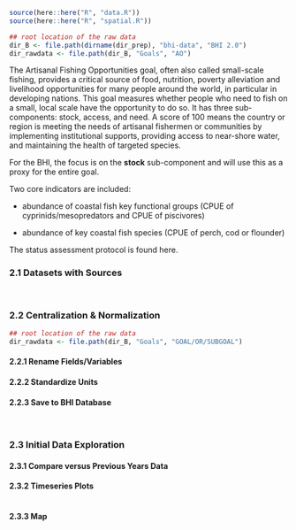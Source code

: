 
```r
source(here::here("R", "data.R"))
source(here::here("R", "spatial.R"))

## root location of the raw data
dir_B <- file.path(dirname(dir_prep), "bhi-data", "BHI 2.0")
dir_rawdata <- file.path(dir_B, "Goals", "AO")
```

The Artisanal Fishing Opportunities goal, often also called small-scale fishing, provides a critical source of food, nutrition, poverty alleviation and livelihood opportunities for many people around the world, in particular in developing nations. 
This goal measures whether people who need to fish on a small, local scale have the opportunity to do so. 
It has three sub-components: stock, access, and need. 
A score of 100 means the country or region is meeting the needs of artisanal fishermen or communities by implementing institutional supports, providing access to near-shore water, and maintaining the health of targeted species.

For the BHI, the focus is on the **stock** sub-component and will use this as a proxy for the entire goal.

Two core indicators are included:

- abundance of coastal fish key functional groups (CPUE of cyprinids/mesopredators and CPUE of piscivores)

- abundance of key coastal fish species (CPUE of perch, cod or flounder)

The status assessment protocol is found here.

### 2.1 Datasets with Sources {-}
<br/>

### 2.2 Centralization & Normalization {-}

```r
## root location of the raw data
dir_rawdata <- file.path(dir_B, "Goals", "GOAL/OR/SUBGOAL")
```

#### 2.2.1 Rename Fields/Variables {-}

#### 2.2.2 Standardize Units {-}

#### 2.2.3 Save to BHI Database {-}

<br/>

### 2.3 Initial Data Exploration {-}

#### 2.3.1 Compare versus Previous Years Data {-}

#### 2.3.2 Timeseries Plots {-}

```r
```

#### 2.3.3 Map {-}

